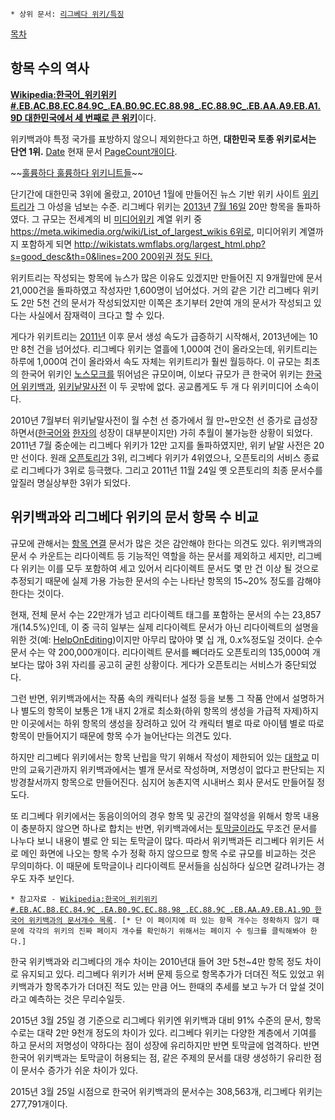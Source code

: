  * 상위 문서: [[리그베다 위키/특징]]
[[목차]]
== 항목 수의 역사 ==

'''[[Wikipedia:한국어_위키위키#.EB.AC.B8.EC.84.9C_.EA.B0.9C.EC.88.98_.EC.88.9C_.EB.AA.A9.EB.A1.9D 대한민국에서 세 번째로 큰 위키]]'''이다.

위키백과야 특정 국가를 표방하지 않으니 제외한다고 하면, '''대한민국 토종 위키로서는 단연 1위.''' [[Date]] 현재 문서 [[PageCount]]개이다.

~~[[훌륭하다 훌륭하다 지구인놈들|훌륭하다 훌륭하다 위키니트들]]~~

단기간에 대한민국 3위에 올랐고, 2010년 1월에 만들어진 뉴스 기반 위키 사이트 [[위키트리]]가 그 아성을 넘보는 수준. 리그베다 위키는 [[2013년]] [[7월 16일]] 20만 항목을 돌파하였다. 그 규모는 전세계의 비 [[미디어위키]] 계열 위키 중 [[https://meta.wikimedia.org/wiki/List_of_largest_wikis 6위]]로, 미디어위키 계열까지 포함하게 되면 [[http://wikistats.wmflabs.org/largest_html.php?s=good_desc&th=0&lines=200 200위권 정도 된다.]]

위키트리는 작성되는 항목에 뉴스가 많은 이유도 있겠지만 만들어진 지 9개월만에 문서 21,000건을 돌파하였고 작성자만 1,600명이 넘어섰다. 거의 같은 기간 리그베다 위키도 2만 5천 건의 문서가 작성되었지만 이쪽은 초기부터 2만여 개의 문서가 작성되고 있다는 사실에서 잠재력이 크다고 할 수 있다. 

게다가 위키트리는 [[2011년]] 이후 문서 생성 속도가 급증하기 시작해서, 2013년에는 10만 8천 건을 넘어섰다. 리그베다 위키는 열흘에 1,000여 건이 올라오는데, 위키트리는 하루에 1,000여 건이 올라와서 속도 자체는 위키트리가 훨씬 월등하다. 이 규모는 최초의 한국어 위키인 [[노스모크]]를 뛰어넘은 규모이며, 이보다 규모가 큰 한국어 위키는 [[한국어 위키백과]], [[위키낱말사전]] 이 두 곳밖에 없다. 공교롭게도 두 개 다 위키미디어 소속이다.

2010년 7월부터 위키낱말사전이 월 수천 선 증가에서 월 만~만오천 선 증가로 급성장하면서([[한국어]]와 [[한자]]의 성장이 대부분이지만) 가히 추월이 불가능한 상황이 되었다. 2011년 7월 중순에는 리그베다 위키가 12만 고지를 돌파하였지만, 위키 낱말 사전은 20만 선이다. 원래 [[오픈토리]]가 3위, 리그베다 위키가 4위였으나, 오픈토리의 서비스 종료로 리그베다가 3위로 등극했다. 그리고 2011년 11월 24일 옛 오픈토리의 최종 문서수를 앞질러 명실상부한 3위가 되었다.

== 위키백과와 리그베다 위키의 문서 항목 수 비교 ==

규모에 관해서는 [[리다이렉트#s-2|항목 연결]] 문서가 많은 것은 감안해야 한다는 의견도 있다. 위키백과의 문서 수 카운트는 리다이렉트 등 기능적인 역할을 하는 문서를 제외하고 세지만, 리그베다 위키는 이를 모두 포함하여 세고 있어서 리다이렉트 문서도 몇 만 건 이상 될 것으로 추정되기 때문에 실제 가용 가능한 문서의 수는 나타난 항목의 15~20% 정도를 감해야 한다는 것이다. 

현재, 전체 문서 수는 22만개가 넘고 리다이렉트 태그를 포함하는 문서의 수는 23,857개(14.5%)인데, 이 중 극히 일부는 실제 리다이렉트 문서가 아닌 리다이렉트의 설명을 위한 것(예: [[HelpOnEditing]])이지만 아무리 많아야 몇 십 개, 0.x%정도일 것이다. 순수 문서 수는 약 200,000개이다. 리다이렉트 문서를 빼더라도 오픈토리의 135,000여 개보다는 많아 3위 자리를 공고히 굳힌 상황이다. 게다가 오픈토리는 서비스가 중단되었다.

그런 반면, 위키백과에서는 작품 속의 캐릭터나 설정 등을 보통 그 작품 안에서 설명하거나 별도의 항목이 보통은 1개 내지 2개로 최소화(하위 항목의 생성을 가급적 자제)하지만 이곳에서는 하위 항목의 생성을 장려하고 있어 각 캐릭터 별로 따로 아이템 별로 따로 항목이 만들어지기 때문에 항목 수가 늘어난다는 의견도 있다. 

하지만 리그베다 위키에서는 항목 난립을 막기 위해서 작성이 제한되어 있는 [[대학교]] 미만의 교육기관까지 위키백과에서는 별개 문서로 작성하며, 저명성이 없다고 판단되는 지방경찰서까지 항목으로 만들어진다. 심지어 농촌지역 시내버스 회사 문서도 만들어질 정도다.

또 리그베다 위키에서는 동음이의어의 경우 항목 및 공간의 절약성을 위해서 항목 내용이 충분하지 않으면 하나로 합치는 반면, 위키백과에서는 [[토막글]]이라도 무조건 문서를 나누다 보니 내용이 별로 안 되는 토막글이 많다. 따라서 위키백과든 리그베다 위키든 서로 메인 화면에 나오는 항목 수가 정확 하지 않으므로 항목 수로 규모를 비교하는 것은 무의미하다. 이 때문에 토막글이나 리다이렉트 문서들을 심심하다 싶으면 갈려나가는 경우도 자주 보인다.

 * 참고자료 - [[Wikipedia:한국어_위키위키#.EB.AC.B8.EC.84.9C_.EA.B0.9C.EC.88.98_.EC.88.9C_.EB.AA.A9.EB.A1.9D 한국어 위키백과의 문서개수 목록]]. [* 단 이 페이지에 떠 있는 항목 개수는 정확하지 않기 때문에 각각의 위키의 진짜 페이지 개수를 확인하기 위해서는 페이지 수 링크를 클릭해봐야 한다.]

한국 위키백과와 리그베다의 개수 차이는 2010년대 들어 3만 5천~4만 항목 정도 차이로 유지되고 있다. 리그베다 위키가 서버 문제 등으로 항목추가가 더뎌진 적도 있었고 위키백과가 항목추가가 더뎌진 적도 있는 만큼 어느 한때의 추세를 보고 누가 더 앞설 것이라고 예측하는 것은 무리수일듯. 

2015년 3월 25일 경 기준으로 리그베다 위키엔 위키백과 대비 91% 수준의 문서, 항목 수로는 대략 2만 9천개 정도의 차이가 있다. 리그베다 위키는 다양한 계층에서 기여를 하고 문서의 저명성이 약하다는 점이 성장에 유리하지만 반면 토막글에 엄격하다. 반면 한국어 위키백과는 토막글이 허용되는 점, 같은 주제의 문서를 대량 생성하기 유리한 점이 문서수 증가가 쉬운 차이가 있다.

2015년 3월 25일 시점으로 한국어 위키백과의 문서수는 308,563개, 리그베다 위키는 277,791개이다.
